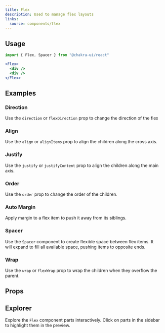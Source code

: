 ```yaml
---
title: Flex
description: Used to manage flex layouts
links:
  source: components/flex
---
```


<ExampleTabs name="flex-basic" />

## Usage

```jsx
import { Flex, Spacer } from "@chakra-ui/react"
```

```jsx
<Flex>
  <div />
  <div />
</Flex>
```

## Examples

### Direction

Use the `direction` or `flexDirection` prop to change the direction of the flex

<ExampleTabs name="flex-with-direction" />

### Align

Use the `align` or `alignItems` prop to align the children along the cross axis.

<ExampleTabs name="flex-with-align" />

### Justify

Use the `justify` or `justifyContent` prop to align the children along the main
axis.

<ExampleTabs name="flex-with-justify" />

### Order

Use the `order` prop to change the order of the children.

<ExampleTabs name="flex-with-order" />

### Auto Margin

Apply margin to a flex item to push it away from its siblings.

<ExampleTabs name="flex-with-auto-margin" />

### Spacer

Use the `Spacer` component to create flexible space between flex items. It will
expand to fill all available space, pushing items to opposite ends.

<ExampleTabs name="flex-with-spacer" />

### Wrap

Use the `wrap` or `flexWrap` prop to wrap the children when they overflow the
parent.

<ExampleTabs name="flex-with-wrap" />

## Props

<PropTable component="Flex" part="Flex" />

## Explorer

Explore the `Flex` component parts interactively. Click on parts in the sidebar
to highlight them in the preview.

<Explorer name="flex-basic" />
